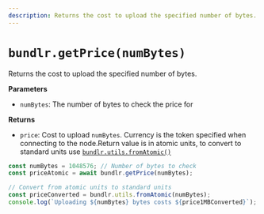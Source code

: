 ```yaml
---
description: Returns the cost to upload the specified number of bytes.
---
```


# `bundlr.getPrice(numBytes)`

Returns the cost to upload the specified number of bytes.

**Parameters**

-   `numBytes`: The number of bytes to check the price for

**Returns**

-   `price`: Cost to upload `numBytes`. Currency is the token specified when connecting to the node.Return value is in atomic units, to convert to standard units use [`bundlr.utils.fromAtomic()`](./utils-fromAtomic)

```js
const numBytes = 1048576; // Number of bytes to check
const priceAtomic = await bundlr.getPrice(numBytes);

// Convert from atomic units to standard units
const priceConverted = bundlr.utils.fromAtomic(numBytes);
console.log(`Uploading ${numBytes} bytes costs ${price1MBConverted}`);
```
